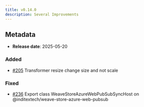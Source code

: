 ```yaml
---
title: v0.14.0
description: Several Improvements
---
```


## Metadata

- **Release date**: 2025-05-20

### Added

- [#205](https://github.com/InditexTech/weavejs/issues/205) Transformer resize change size and not scale

### Fixed

- [#236](https://github.com/InditexTech/weavejs/issues/236) Export class WeaveStoreAzureWebPubSubSyncHost on @inditextech/weave-store-azure-web-pubsub
